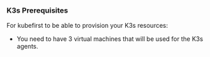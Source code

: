 ### K3s Prerequisites

For kubefirst to be able to provision your K3s resources:

- You need to have 3 virtual machines that will be used for the K3s agents.
